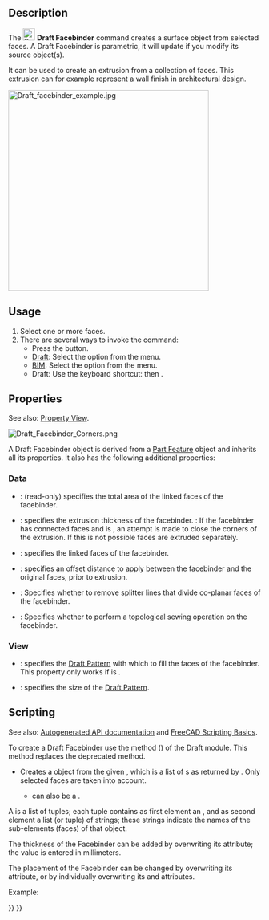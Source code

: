 <languages/>

{{Docnav
|[[Draft_Point|Point]]
|[[Draft_ShapeString|ShapeString]]
|[[Draft_Workbench|Draft]]
|IconL=Draft_Point.svg 
|IconR=Draft_ShapeString.svg 
|IconC=Workbench_Draft.svg
}}

{{GuiCommand
|Name=Draft Facebinder
|MenuLocation=Drafting → Facebinder<br>3D/BIM → Generic 3D tools → Facebinder
|Workbenches=[[Draft_Workbench|Draft]], [[BIM_Workbench|BIM]]
|Shortcut=Draft: {{KEY|F}} {{KEY|F}}
|Version=0.14
}}

==Description==

The [[Image:Draft_Facebinder.svg|24px]] '''Draft Facebinder''' command creates a surface object from selected faces. A Draft Facebinder is parametric, it will update if you modify its source object(s).

It can be used to create an extrusion from a collection of faces. This extrusion can for example represent a wall finish in architectural design.

[[Image:Draft_facebinder_example.jpg|400px]]
{{Caption|Facebinder created from the faces of walls}}

==Usage==

# Select one or more faces.
# There are several ways to invoke the command:
#* Press the {{Button|[[Image:Draft_Facebinder.svg|16px]] [[Draft_Facebinder|Facebinder]]}} button.
#* [[Draft_Workbench|Draft]]: Select the {{MenuCommand|Drafting → [[Image:Draft_Facebinder.svg|16px]] Facebinder}} option from the menu.
#* [[BIM_Workbench|BIM]]: Select the {{MenuCommand|3D/BIM → Generic 3D tools → [[Image:Draft_Facebinder.svg|16px]] Facebinder}} option from the menu.
#* Draft: Use the keyboard shortcut: {{KEY|F}} then {{KEY|F}}.

== Properties ==

See also: [[Property_View|Property View]].

[[File:Draft_Facebinder_Corners.png]]
{{Caption|On the left an extruded facebinder with closed corners (pink),<br>
on the right an extruded facebinder with open corners (orange).<br>
Closed corners are a V1.1 feature.}}

A Draft Facebinder object is derived from a [[Part_Feature|Part Feature]] object and inherits all its properties. It also has the following additional properties:

===Data===

{{TitleProperty|Draft}}

* {{PropertyData|Area|Area}}: (read-only) specifies the total area of the linked faces of the facebinder.
* {{PropertyData|Extrusion|Distance}}: specifies the extrusion thickness of the facebinder. {{Version|1.1}}: If the facebinder has connected faces and {{PropertyData|Sew}} is {{TRUE}}, an attempt is made to close the corners of the extrusion. If this is not possible faces are extruded separately.
* {{PropertyData|Faces|LinkSubList}}: specifies the linked faces of the facebinder.
* {{PropertyData|Offset|Distance}}: specifies an offset distance to apply between the facebinder and the original faces, prior to extrusion.
* {{PropertyData|Remove Splitter|Bool}}: Specifies whether to remove splitter lines that divide co-planar faces of the facebinder.
* {{PropertyData|Sew|Bool}}: Specifies whether to perform a topological sewing operation on the facebinder.

=== View ===

{{TitleProperty|Draft}}

* {{PropertyView|Pattern|Enumeration}}: specifies the [[Draft_Pattern|Draft Pattern]] with which to fill the faces of the facebinder. This property only works if {{PropertyView|Display Mode}} is {{value|Flat Lines}}.
* {{PropertyView|Pattern Size|Float}}: specifies the size of the [[Draft_Pattern|Draft Pattern]].

==Scripting==

See also: [https://freecad.github.io/SourceDoc/ Autogenerated API documentation] and [[FreeCAD Scripting Basics|FreeCAD Scripting Basics]].

To create a Draft Facebinder use the {{incode|make_facebinder}} method ({{Version|0.19}}) of the Draft module. This method replaces the deprecated {{incode|makeFacebinder}} method.

{{Code|code=
facebinder = make_facebinder(selectionset)
}}

* Creates a {{incode|facebinder}} object from the given {{incode|selectionset}}, which is a list of {{incode|SelectionObject}}s as returned by {{incode|FreeCADGui.Selection.getSelectionEx()}}. Only selected faces are taken into account.
** {{incode|selectionset}} can also be a {{incode|PropertyLinkSubList}}.
 
A {{incode|PropertyLinkSubList}} is a list of tuples; each tuple contains as first element an {{incode|object}}, and as second element a list (or tuple) of strings; these strings indicate the names of the sub-elements (faces) of that object.

{{Code|code=
PropertyLinkSubList = [tuple1, tuple2, tuple3, ...]
PropertyLinkSubList = [(object1, list1), (object2, list2), (object3, list3), ...]
PropertyLinkSubList = [(object1, ['Face1', 'Face4', 'Face6']), ...]
PropertyLinkSubList = [(object1, ('Face1', 'Face4', 'Face6')), ...]
}}

The thickness of the Facebinder can be added by overwriting its {{incode|Extrusion}} attribute; the value is entered in millimeters.

The placement of the Facebinder can be changed by overwriting its {{incode|Placement}} attribute, or by individually overwriting its {{incode|Placement.Base}} and {{incode|Placement.Rotation}} attributes.

Example:

{{Code|code=
import FreeCAD as App
import FreeCADGui as Gui
import Draft

doc = App.newDocument()

# Insert a solid box
box = doc.addObject("Part::Box", "Box")
box.Length = 2300
box.Width = 800
box.Height = 1000

# selection = Gui.Selection.getSelectionEx()
selection = [(box, ("Face1", "Face6"))]
facebinder = Draft.make_facebinder(selection)
facebinder.Extrusion = 50

doc.recompute()

facebinder.Placement.Base = App.Vector(1000, -1000, 100)
facebinder.ViewObject.ShapeColor = (0.99, 0.99, 0.4)

doc.recompute()
}}


{{Docnav
|[[Draft_Point|Point]]
|[[Draft_ShapeString|ShapeString]]
|[[Draft_Workbench|Draft]]
|IconL=Draft_Point.svg 
|IconR=Draft_ShapeString.svg 
|IconC=Workbench_Draft.svg
}}

{{Draft Tools navi{{#translation:}}}}
{{Userdocnavi{{#translation:}}}}